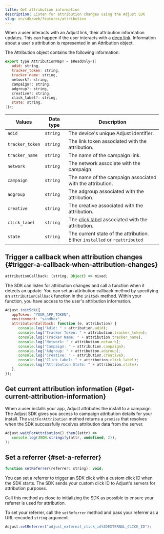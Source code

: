 ```yaml
---
title: Get attribution information
description: Listen for attribution changes using the Adjust SDK
slug: en/sdk/web/features/attribution
---
```


When a user interacts with an Adjust link, their attribution information updates. This can happen if the user interacts with a [deep link](https://help.adjust.com/en/article/deep-links). Information about a user's attribution is represented in an Attribution object.

The Attribution object contains the following information:

<CodeBlock title="Interface declaration">

```js
export type AttributionMapT = $ReadOnly<{|
   adid: string,
   tracker_token: string,
   tracker_name: string,
   network?: string,
   campaign?: string,
   adgroup?: string,
   creative?: string,
   click_label?: string,
   state: string,
|}>;
```

</CodeBlock>

| Values          | Data type | Description                                                                                         |
| --------------- | --------- | --------------------------------------------------------------------------------------------------- |
| `adid`          | `string`  | The device's unique Adjust identifier.                                                              |
| `tracker_token` | `string`  | The link token associated with the attribution.                                                     |
| `tracker_name`  | `string`  | The name of the campaign link.                                                                      |
| `network`       | `string`  | The network associate with the campaign.                                                            |
| `campaign`      | `string`  | The name of the campaign associated with the attribution.                                           |
| `adgroup`       | `string`  | The adgroup associated with the attribution.                                                        |
| `creative`      | `string`  | The creative associated with the attribution.                                                       |
| `click_label`   | `string`  | The [click label](https://help.adjust.com/en/article/user-rewards) associated with the attribution. |
| `state`         | `string`  | The current state of the attribution. Either `installed` or `reattributed`                          |

## Trigger a callback when attribution changes {#trigger-a-callback-when-attribution-changes}

<CodeBlock title="Property declaration">

```js
attributionCallback: (string, Object) => mixed;
```

</CodeBlock>

The SDK can listen for attribution changes and call a function when it detects an update. You can set an attribution callback method by specifying an `attributionCallback` function in the `initSdk` method. Within your function, you have access to the user's attribution information.

```js
Adjust.initSdk({
   appToken: "YOUR_APP_TOKEN",
   environment: "sandbox",
   attributionCallback: function (e, attribution) {
      console.log("Adid: " + attribution.adid);
      console.log("Tracker Token: " + attribution.tracker_token);
      console.log("Tracker Name: " + attribution.tracker_name);
      console.log("Network: " + attribution.network);
      console.log("Campaign: " + attribution.campaign);
      console.log("Adgroup: " + attribution.adgroup);
      console.log("Creative: " + attribution.creative);
      console.log("Click Label: " + attribution.click_label);
      console.log("Attribution State: " + attribution.state);
   },
});
```

## Get current attribution information {#get-current-attribution-information}

<MinorVersion
   changed="5.7.0"
   link="https://github.com/adjust/web_sdk/releases/tag/v5.7.0"
/>

When a user installs your app, Adjust attributes the install to a campaign. The Adjust SDK gives you access to campaign attribution details for your install. The `waitForAttribution` method returns a `promise` that resolves when the SDK successfully receives attribution data from the server.

```js
Adjust.waitForAttribution().then((attr) =>
   console.log(JSON.stringify(attr, undefined, 2)),
);
```

## Set a referrer {#set-a-referrer}

<CodeBlock title="Method signature">

```js
function setReferrer(referrer: string): void;
```

</CodeBlock>

You can set a referrer to trigger an SDK click with a custom click ID when the SDK starts. The SDK sends your custom click ID to Adjust's servers for attribution purposes.

<Callout type="important">

Call this method as close to initializing the SDK as possible to ensure your referrer is used for attribution.

</Callout>

To set your referrer, call the `setReferrer` method and pass your referrer as a URL-encoded `string` argument.

<CodeBlock highlight="adjust_external_click_id%3DEXTERNAL_CLICK_ID\">

```js
Adjust.setReferrer("adjust_external_click_id%3DEXTERNAL_CLICK_ID");
```

</CodeBlock>
